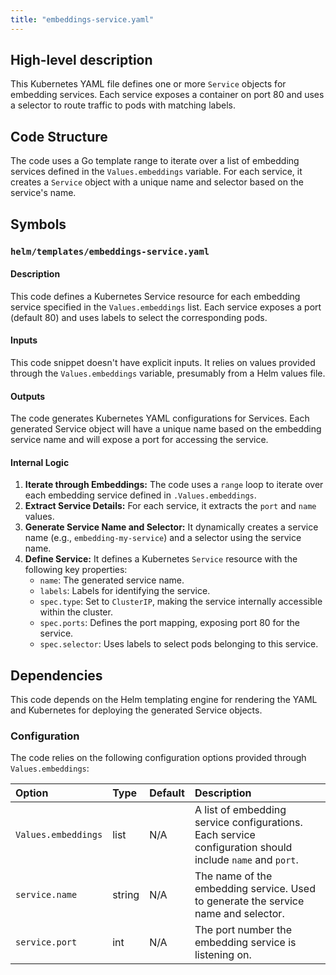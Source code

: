 ```yaml
---
title: "embeddings-service.yaml"
---
```


## High-level description
This Kubernetes YAML file defines one or more `Service` objects for embedding services. Each service exposes a container on port 80 and uses a selector to route traffic to pods with matching labels. 

## Code Structure
The code uses a Go template range to iterate over a list of embedding services defined in the `Values.embeddings` variable. For each service, it creates a `Service` object with a unique name and selector based on the service's name.

## Symbols
### `helm/templates/embeddings-service.yaml`
#### Description
This code defines a Kubernetes Service resource for each embedding service specified in the `Values.embeddings` list. Each service exposes a port (default 80) and uses labels to select the corresponding pods.

#### Inputs
This code snippet doesn't have explicit inputs. It relies on values provided through the `Values.embeddings` variable, presumably from a Helm values file.

#### Outputs
The code generates Kubernetes YAML configurations for Services. Each generated Service object will have a unique name based on the embedding service name and will expose a port for accessing the service.

#### Internal Logic
1. **Iterate through Embeddings:** The code uses a `range` loop to iterate over each embedding service defined in `.Values.embeddings`.
2. **Extract Service Details:** For each service, it extracts the `port` and `name` values.
3. **Generate Service Name and Selector:** It dynamically creates a service name (e.g., `embedding-my-service`) and a selector using the service name.
4. **Define Service:** It defines a Kubernetes `Service` resource with the following key properties:
    - `name`: The generated service name.
    - `labels`: Labels for identifying the service.
    - `spec.type`: Set to `ClusterIP`, making the service internally accessible within the cluster.
    - `spec.ports`: Defines the port mapping, exposing port 80 for the service.
    - `spec.selector`: Uses labels to select pods belonging to this service.

## Dependencies
This code depends on the Helm templating engine for rendering the YAML and Kubernetes for deploying the generated Service objects.

### Configuration
The code relies on the following configuration options provided through `Values.embeddings`:

| Option | Type | Default | Description |
|:-------|:-----|:--------|:------------|
| `Values.embeddings` | list | N/A | A list of embedding service configurations. Each service configuration should include `name` and `port`. |
| `service.name` | string | N/A | The name of the embedding service. Used to generate the service name and selector. |
| `service.port` | int | N/A | The port number the embedding service is listening on. | 
